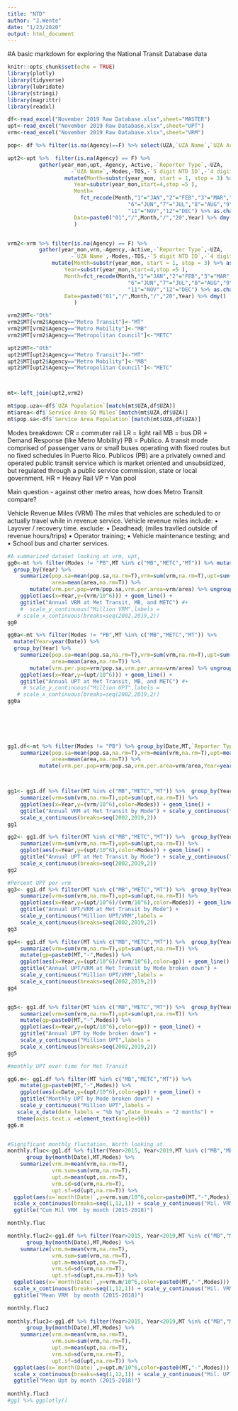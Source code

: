 ```yaml
---
title: "NTD"
author: "J.Wente"
date: "1/23/2020"
output: html_document
---
```

#A basic markdown for exploring the National Transit Database data


```r
knitr::opts_chunk$set(echo = TRUE)
library(plotly)
library(tidyverse)
library(lubridate)
library(stringi)
library(magrittr)
library(readxl)
```


```r
df<-read_excel("November 2019 Raw Database.xlsx",sheet="MASTER")
upt<-read_excel("November 2019 Raw Database.xlsx",sheet="UPT")
vrm<-read_excel("November 2019 Raw Database.xlsx",sheet="VRM")

pop<- df %>% filter(is.na(Agency)==F) %>% select(UZA,`UZA Name`,`UZA Area SQ Miles`,`Service Area Population`,`Service Area SQ Miles`,`Most Recent Report Year`,Active,`Reporter Type`,Agency,Mode)

upt2<-upt %>%  filter(is.na(Agency) == F) %>% 
          gather(year_mon,upt,-Agency,-Active,-`Reporter Type`,-UZA,
                    -`UZA Name`,-Modes,-TOS,-`5 digit NTD ID`,-`4 digit NTD ID`)  %>% 
                  mutate(Month=substr(year_mon, start = 1, stop = 3) %>% as.factor(),
                     Year=substr(year_mon,start=4,stop =5 ),
                     Month=
                       fct_recode(Month,"1"="JAN","2"="FEB","3"="MAR","4"="APR","5"="MAY",
                                      "6"="JUN","7"="JUL","8"="AUG","9"="SEP","10"="OCT",
                                      "11"="NOV","12"="DEC") %>% as.character(),
                     Date=paste0("01","/",Month,"/","20",Year) %>% dmy()
                     )


vrm2<-vrm %>% filter(is.na(Agency) == F) %>% 
          gather(year_mon,vrm,-Agency,-Active,-`Reporter Type`,-UZA,
                    -`UZA Name`,-Modes,-TOS,-`5 digit NTD ID`,-`4 digit NTD ID`) %>% 
              mutate(Month=substr(year_mon, start = 1, stop = 3) %>% as.factor(),
                  Year=substr(year_mon,start=4,stop =5 ),
                  Month=fct_recode(Month,"1"="JAN","2"="FEB","3"="MAR","4"="APR","5"="MAY",
                                      "6"="JUN","7"="JUL","8"="AUG","9"="SEP","10"="OCT",
                                      "11"="NOV","12"="DEC") %>% as.character(),
                  Date=paste0("01","/",Month,"/","20",Year) %>% dmy()
                     ) 

vrm2$MT<-"Oth"
vrm2$MT[vrm2$Agency=="Metro Transit"]<-"MT"
vrm2$MT[vrm2$Agency=="Metro Mobility"]<-"MB"
vrm2$MT[vrm2$Agency=="Metropolitan Council"]<-"METC"

upt2$MT<-"Oth"
upt2$MT[upt2$Agency=="Metro Transit"]<-"MT"
upt2$MT[upt2$Agency=="Metro Mobility"]<-"MB"
upt2$MT[upt2$Agency=="Metropolitan Council"]<-"METC"



mt<-left_join(upt2,vrm2)

mt$pop.uza<-df$`UZA Population`[match(mt$UZA,df$UZA)]
mt$area<-df$`Service Area SQ Miles`[match(mt$UZA,df$UZA)]
mt$pop.sa<-df$`Service Area Population`[match(mt$UZA,df$UZA)]


```

Modes breakdown:
CR = commuter rail
LR = light rail
MB = bus
DR = Demand Response (like Metro Mobility)
PB = Publico. A transit mode comprised of passenger vans or small buses operating with fixed routes but no fixed schedules in Puerto Rico. Publicos (PB) are a privately owned and operated public transit service which is market oriented and unsubsidized, but regulated through a public service commission, state or local government. 
HR = Heavy Rail 
VP = Van pool 

Main question - against other metro areas, how does Metro Transit compare? 

Vehicle Revenue Miles (VRM)
The miles that vehicles are scheduled to or actually travel while in revenue service. Vehicle revenue miles include: 
  • Layover / recovery time.
exclude: 
    • Deadhead; (miles travlled outside of revenue hours/trips)
    •   Operator training;
    •   Vehicle maintenance testing; and
    •   School bus and charter services.

```r
#A summarized dataset looking at vrm, upt, 
gg0<-mt %>% filter(Modes != "PB",MT %in% c("MB","METC","MT")) %>% mutate(Year=year(Date)) %>%
  group_by(Year) %>% 
    summarize(pop.sa=mean(pop.sa,na.rm=T),vrm=sum(vrm,na.rm=T),upt=sum(upt,na.rm=T),
              area=mean(area,na.rm=T)) %>%
       mutate(vrm.per.pop=vrm/pop.sa,vrm.per.area=vrm/area) %>% ungroup() %>% 
    ggplot(aes(x=Year,y=(vrm/10^6))) + geom_line() + 
    ggtitle("Annual VRM at Met Transit, MB, and METC") #+ 
    #  scale_y_continuous("Million VRM",labels =                                                            scales::comma,breaks=seq(0,40,1)) 
   # scale_x_continuous(breaks=seq(2002,2019,2))
gg0

gg0a<-mt %>% filter(Modes != "PB",MT %in% c("MB","METC","MT")) %>% 
  mutate(Year=year(Date)) %>%
  group_by(Year) %>% 
    summarize(pop.sa=mean(pop.sa,na.rm=T),vrm=sum(vrm,na.rm=T),upt=sum(upt,na.rm=T),
              area=mean(area,na.rm=T)) %>%
       mutate(vrm.per.pop=vrm/pop.sa,vrm.per.area=vrm/area) %>% ungroup() %>% 
    ggplot(aes(x=Year,y=(upt/10^6))) + geom_line() + 
    ggtitle("Annual UPT at Met Transit, MB, and METC") #+ 
     # scale_y_continuous("Million UPT",labels =                                                           # scales::comma,breaks=seq(0,40,1)) 
   # scale_x_continuous(breaks=seq(2002,2019,2))
gg0a

 
  
  


gg1.df<-mt %>% filter(Modes != "PB") %>% group_by(Date,MT,`Reporter Type`,Modes) %>% 
    summarize(pop.sa=mean(pop.sa,na.rm=T),vrm=mean(vrm,na.rm=T),upt=mean(upt,na.rm=T),
              area=mean(area,na.rm=T)) %>%
          mutate(vrm.per.pop=vrm/pop.sa,vrm.per.area=vrm/area,Year=year(Date)) %>% ungroup() 



gg1<- gg1.df %>% filter(MT %in% c("MB","METC","MT")) %>%  group_by(Year,Modes) %>% 
    summarize(vrm=sum(vrm,na.rm=T),upt=sum(upt,na.rm=T)) %>%
    ggplot(aes(x=Year,y=(vrm/10^6),color=Modes)) + geom_line() + 
    ggtitle("Annual VRM at Met Transit by Mode") + scale_y_continuous("Million VRM",labels =                                                            scales::comma,breaks=seq(0,40,1)) +
    scale_x_continuous(breaks=seq(2002,2019,2))
gg1

gg2<- gg1.df %>% filter(MT %in% c("MB","METC","MT")) %>%  group_by(Year,Modes) %>% 
    summarize(vrm=sum(vrm,na.rm=T),upt=sum(upt,na.rm=T)) %>%
    ggplot(aes(x=Year,y=(upt/10^6),color=Modes)) + geom_line() + 
    ggtitle("Annual UPT at Met Transit by Mode") + scale_y_continuous("Million UPT",labels =                                                            scales::comma,breaks=seq(0,80,5)) +
    scale_x_continuous(breaks=seq(2002,2019,2))
gg2

#Percent UPT per vrm
gg3<- gg1.df %>% filter(MT %in% c("MB","METC","MT")) %>%  group_by(Year,Modes) %>% 
    summarize(vrm=sum(vrm,na.rm=T),upt=sum(upt,na.rm=T)) %>%
    ggplot(aes(x=Year,y=(upt/10^6)/(vrm/10^6),color=Modes)) + geom_line() + 
    ggtitle("Annual UPT/VRM at Met Transit by Mode") + 
    scale_y_continuous("Million UPT/VRM",labels =                                                            scales::comma,breaks=seq(0,10,1)) +
    scale_x_continuous(breaks=seq(2002,2019,2))
gg3

gg4<- gg1.df %>% filter(MT %in% c("MB","METC","MT")) %>%  group_by(Year,Modes,MT) %>% 
    summarize(vrm=sum(vrm,na.rm=T),upt=sum(upt,na.rm=T)) %>%
    mutate(gp=paste0(MT,"-",Modes)) %>%
    ggplot(aes(x=Year,y=(upt/10^6)/(vrm/10^6),color=gp)) + geom_line() + 
    ggtitle("Annual UPT/VRM at Met Transit by Mode broken down") + 
    scale_y_continuous("Million UPT/VRM",labels =                                                            scales::comma,breaks=seq(0,10,1)) +
    scale_x_continuous(breaks=seq(2002,2019,2))
gg4


gg5<- gg1.df %>% filter(MT %in% c("MB","METC","MT")) %>%  group_by(Year,Modes,MT) %>% 
    summarize(vrm=sum(vrm,na.rm=T),upt=sum(upt,na.rm=T)) %>%
    mutate(gp=paste0(MT,"-",Modes)) %>%
    ggplot(aes(x=Year,y=(upt/10^6),color=gp)) + geom_line() + 
    ggtitle("Annual UPT by Mode broken down") + 
    scale_y_continuous("Million UPT",labels =                                                            scales::comma,breaks=seq(0,80,2)) +
    scale_x_continuous(breaks=seq(2002,2019,2))
gg5

#monthly UPT over time for Met Transit 

gg6.m<- gg1.df %>% filter(MT %in% c("MB","METC","MT")) %>% 
    mutate(gp=paste0(MT,"-",Modes)) %>%
    ggplot(aes(x=Date,y=(upt/10^6),color=gp)) + geom_line() + 
    ggtitle("Monthly UPT by Mode broken down") + 
    scale_y_continuous("Million UPT",labels =                                                            scales::comma,breaks=seq(0,80,2)) +
   scale_x_date(date_labels = "%b %y",date_breaks = "2 months") + 
   theme(axis.text.x =element_text(angle=90))
gg6.m


#Significant monthly fluctation. Worth looking at.
monthly.fluc<-gg1.df %>% filter(Year>2015, Year<2019,MT %in% c("MB","METC","MT"))  %>%
      group_by(month(Date),MT,Modes) %>%
    summarize(vrm.m=mean(vrm,na.rm=T), 
              vrm.sum=sum(vrm,na.rm=T),
              upt.m=mean(upt,na.rm=T),
              vrm.sd=sd(vrm,na.rm=T),
              upt.sf=sd(upt,na.rm=T)) %>%
  ggplot(aes(x=`month(Date)`,y=vrm.sum/10^6,color=paste0(MT,"-",Modes))) + geom_line() +   
  scale_x_continuous(breaks=seq(1,12,1)) + scale_y_continuous("Mil. VRM",breaks=seq(0,7,1))
  ggtitle("Cum Mil VRM  by month (2015-2018)") 

monthly.fluc

monthly.fluc2<-gg1.df %>% filter(Year>2015, Year<2019,MT %in% c("MB","METC","MT"))  %>%
      group_by(month(Date),MT,Modes) %>%
    summarize(vrm.m=mean(vrm,na.rm=T), 
              vrm.sum=sum(vrm,na.rm=T),
              upt.m=mean(upt,na.rm=T),
              vrm.sd=sd(vrm,na.rm=T),
              upt.sf=sd(upt,na.rm=T)) %>%
  ggplot(aes(x=`month(Date)`,y=vrm.m/10^6,color=paste0(MT,"-",Modes))) + geom_line() +   
  scale_x_continuous(breaks=seq(1,12,1)) + scale_y_continuous("Mil. VRM",breaks=seq(0,7,1)) + 
  ggtitle("Mean VRM  by month (2015-2018)")   

monthly.fluc2
  
monthly.fluc3<-gg1.df %>% filter(Year>2015, Year<2019,MT %in% c("MB","METC","MT"))  %>%
      group_by(month(Date),MT,Modes) %>%
    summarize(vrm.m=mean(vrm,na.rm=T), 
              vrm.sum=sum(vrm,na.rm=T),
              upt.m=mean(upt,na.rm=T),
              vrm.sd=sd(vrm,na.rm=T),
              upt.sf=sd(upt,na.rm=T)) %>%
  ggplot(aes(x=`month(Date)`,y=upt.m/10^6,color=paste0(MT,"-",Modes))) + geom_line() +   
  scale_x_continuous(breaks=seq(1,12,1)) + scale_y_continuous("Mil. UPT",breaks=seq(0,7,1)) +
  ggtitle("Mean Upt by month (2015-2018)")   
  
monthly.fluc3  
#gg1 %>% ggplotly()



```















